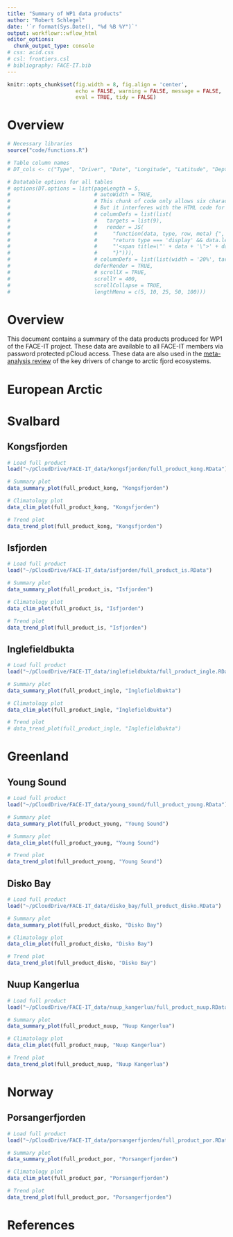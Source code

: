 ```yaml
---
title: "Summary of WP1 data products"
author: "Robert Schlegel"
date: '`r format(Sys.Date(), "%d %B %Y")`'
output: workflowr::wflow_html
editor_options:
  chunk_output_type: console
# css: acid.css
# csl: frontiers.csl
# bibliography: FACE-IT.bib
---
```


```r
knitr::opts_chunk$set(fig.width = 8, fig.align = 'center',
                      echo = FALSE, warning = FALSE, message = FALSE, 
                      eval = TRUE, tidy = FALSE)
```

<center>
<!-- ![](assets/FACE-IT_Logo_900.png){ width=70% } -->
</center>

# Overview

```r
# Necessary libraries
source("code/functions.R")

# Table column names
# DT_cols <- c("Type", "Driver", "Date", "Longitude", "Latitude", "Depth", "Files", "Link", "Reference", "Notes")

# Datatable options for all tables
# options(DT.options = list(pageLength = 5,
#                           # autoWidth = TRUE,
#                           # This chunk of code only allows six characters to be shown in a column
#                           # But it interferes with the HTML code for popups and links
#                           # columnDefs = list(list(
#                           #   targets = list(9),
#                           #   render = JS(
#                           #     "function(data, type, row, meta) {",
#                           #     "return type === 'display' && data.length > 6 ?",
#                           #     "'<span title=\"' + data + '\">' + data.substr(0, 6) + '...</span>' : data;",
#                           #     "}"))),
#                           # columnDefs = list(list(width = '20%', targets = c(2))),
#                           deferRender = TRUE,
#                           # scrollX = TRUE,
#                           scrollY = 400,
#                           scrollCollapse = TRUE,
#                           lengthMenu = c(5, 10, 25, 50, 100)))
```

# Overview

This document contains a summary of the data products produced for WP1 of the FACE-IT project. These data are available to all FACE-IT members via password protected pCloud access. These data are also used in the [meta-analysis review](https://face-it-project.github.io/WP1/review.html) of the key drivers of change to arctic fjord ecosystems.

# European Arctic


# Svalbard


## Kongsfjorden

```r
# Load full product
load("~/pCloudDrive/FACE-IT_data/kongsfjorden/full_product_kong.RData")

# Summary plot
data_summary_plot(full_product_kong, "Kongsfjorden")

# Climatology plot
data_clim_plot(full_product_kong, "Kongsfjorden")

# Trend plot
data_trend_plot(full_product_kong, "Kongsfjorden")
```


## Isfjorden

```r
# Load full product
load("~/pCloudDrive/FACE-IT_data/isfjorden/full_product_is.RData")

# Summary plot
data_summary_plot(full_product_is, "Isfjorden")

# Climatology plot
data_clim_plot(full_product_is, "Isfjorden")

# Trend plot
data_trend_plot(full_product_is, "Isfjorden")
```


## Inglefieldbukta

```r
# Load full product
load("~/pCloudDrive/FACE-IT_data/inglefieldbukta/full_product_ingle.RData")

# Summary plot
data_summary_plot(full_product_ingle, "Inglefieldbukta")

# Climatology plot
data_clim_plot(full_product_ingle, "Inglefieldbukta")

# Trend plot
# data_trend_plot(full_product_ingle, "Inglefieldbukta")
```


# Greenland

## Young Sound

```r
# Load full product
load("~/pCloudDrive/FACE-IT_data/young_sound/full_product_young.RData")

# Summary plot
data_summary_plot(full_product_young, "Young Sound")

# Summary plot
data_clim_plot(full_product_young, "Young Sound")

# Trend plot
data_trend_plot(full_product_young, "Young Sound")
```


## Disko Bay

```r
# Load full product
load("~/pCloudDrive/FACE-IT_data/disko_bay/full_product_disko.RData")

# Summary plot
data_summary_plot(full_product_disko, "Disko Bay")

# Climatology plot
data_clim_plot(full_product_disko, "Disko Bay")

# Trend plot
data_trend_plot(full_product_disko, "Disko Bay")
```


## Nuup Kangerlua

```r
# Load full product
load("~/pCloudDrive/FACE-IT_data/nuup_kangerlua/full_product_nuup.RData")

# Summary plot
data_summary_plot(full_product_nuup, "Nuup Kangerlua")

# Climatology plot
data_clim_plot(full_product_nuup, "Nuup Kangerlua")

# Trend plot
data_trend_plot(full_product_nuup, "Nuup Kangerlua")
```


# Norway

## Porsangerfjorden

```r
# Load full product
load("~/pCloudDrive/FACE-IT_data/porsangerfjorden/full_product_por.RData")

# Summary plot
data_summary_plot(full_product_por, "Porsangerfjorden")

# Climatology plot
data_clim_plot(full_product_por, "Porsangerfjorden")

# Trend plot
data_trend_plot(full_product_por, "Porsangerfjorden")
```


# References

